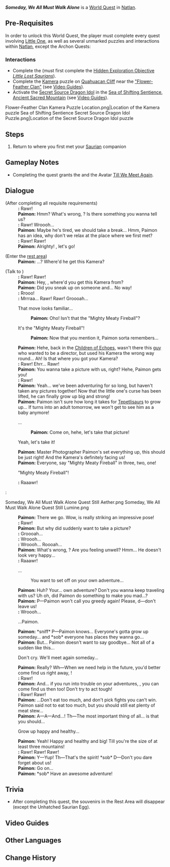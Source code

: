 {{Quest Infobox
|id            = 75177
|image         = World Quest Someday, We All Must Walk Alone.png
|type          = World
|chapter       = In the Footsteps of the Chosen of Dragons
|requirement   = 
|characters    = Little One; Paimon; Traveler
|startLocation = [[Rest Area]], [[Natlan]]
|region        = Natlan
|area          = Tequemecan Valley
|subarea       = Tepeacac Rise
|prev          = 
|next          = 
|rewards       = Primogem*20;Photo With Travel Companions;Mora*26500
|otherRewards  = 
* [[Till We Meet Again]] Avatar
}}
'''''Someday, We All Must Walk Alone''''' is a [[World Quest]] in [[Natlan]].

==Pre-Requisites==
In order to unlock this World Quest, the player must complete every quest involving [[Little One]], as well as several unmarked puzzles and interactions within [[Natlan]], except the Archon Quests:
{{Quests and Events|Little One}}

===Interactions===
* Complete the {{Achievement|I Am Speed}} (must first complete the [[Hidden Exploration Objective]] ''[[Little Lost Saurians]]'').
* Complete the [[Kamera]] puzzle on [[Quahuacan Cliff]] near the [["Flower-Feather Clan"]] (see [[#Video Guides|Video Guides]]).
* Activate the [[Secret Source Dragon Idol]] in the [[Sea of Shifting Sentience]], [[Ancient Sacred Mountain]] (see [[#Video Guides|Video Guides]]).
<gallery>
Flower-Feather Clan Kamera Puzzle Location.png|Location of the Kamera puzzle
Sea of Shifting Sentience Secret Source Dragon Idol Puzzle.png|Location of the Secret Source Dragon Idol puzzle
</gallery>

==Steps==
# Return to where you first met your [[Saurian]] companion

==Gameplay Notes==
* Completing the quest grants the {{Achievement|Then You Will Be Free to...}} and the Avatar [[Till We Meet Again]].

==Dialogue==
{{Quest Description|Your little Saurian companion seems to have something to tell you...}}
{{Dialogue Start}}
;(After completing all requisite requirements)
:'''{{Little One}}:''' Rawr!
:'''Paimon:''' Hmm? What's wrong, {{Little One}}? Is there something you wanna tell us?
:'''{{Little One}}:''' Rawr! Wroooh...
:'''Paimon:''' Maybe he's tired, we should take a break... Hmm, Paimon has an idea, why don't we relax at the place where we first met?
:'''{{Little One}}:''' Rawr! Rawr!
:'''Paimon:''' Alrighty! {{Traveler}}, let's go!

;(Enter the [[Rest Area Entrance|rest area]])
:'''Paimon:''' {{Little One}}...? Where'd he get this Kamera?

;(Talk to {{Little One}})
:'''{{Little One}}:''' Rawr! Rawr!
:'''Paimon:''' Hey, {{Little One}}, where'd you get this Kamera from?
:'''Paimon:''' Did you sneak up on someone and... No way!
:'''{{Little One}}:''' Rrooo!
:'''{{Little One}}:''' Mrrraa... Rawr! Rawr! Groooah...
:{{DIcon}} That move looks familiar...
::'''Paimon:''' Oho! Isn't that the "Mighty Meaty Fireball"?
:{{DIcon}} It's the "Mighty Meaty Fireball"!
::'''Paimon:''' Now that you mention it, Paimon sorta remembers...
:'''Paimon:''' Hehe, back in the [[Children of Echoes]], wasn't there this [[Akatanga|guy]] who wanted to be a director, but used his Kamera the wrong way round... Ah! Is that where you got your Kamera?
:'''{{Little One}}:''' Rawr! Ehrr... Rawr!
:'''Paimon:''' You wanna take a picture with us, right? Hehe, Paimon gets you!
:'''{{Little One}}:''' Rawr!
:'''Paimon:''' Yeah... we've been adventuring for so long, but haven't taken any pictures together! Now that the little one's curse has been lifted, he can finally grow up big and strong!
:'''Paimon:''' Paimon isn't sure how long it takes for [[Tepetlisaur]]s to grow up... If {{Little One}} turns into an adult tomorrow, we won't get to see him as a baby anymore!
:{{DIcon}} ...
::'''Paimon:''' Come on, hehe, let's take that picture!
:{{DIcon}} Yeah, let's take it!
:'''Paimon:''' Master Photographer Paimon's set everything up, this should be just right! And the Kamera's definitely facing us!
:'''Paimon:''' Everyone, say "Mighty Meaty Fireball" in three, two, one!
:{{DIcon}} "Mighty Meaty Fireball"!
:'''{{Little One}}:''' Raaawr!
:<gallery widths="350">
Someday, We All Must Walk Alone Quest Still Aether.png
Someday, We All Must Walk Alone Quest Still Lumine.png
</gallery>
:'''Paimon:''' There we go. Wow, {{Little One}} is really striking an impressive pose!
:'''{{Little One}}:''' Rawr! 
:{{Black Screen|{{Little One}} takes one of the photographs, turns around, and carefully tucks it away beneath the hard shell on his back.}}
:'''Paimon:''' But why did {{Little One}} suddenly want to take a picture?
:'''{{Little One}}:''' Groooah...
:'''{{Little One}}:''' Wroooh...
:'''{{Little One}}:''' Wroooh... Roooah...
:'''Paimon:''' What's wrong, {{Little One}}? Are you feeling unwell? Hmm... He doesn't look very happy...
:'''{{Little One}}:''' Raaawr!
:{{DIcon}} {{Little One}}...
::{{DIcon}} You want to set off on your own adventure...
:'''Paimon:''' Huh? Your... own adventure? Don't you wanna keep traveling with us? Uh oh, did Paimon do something to make you mad...?
:'''Paimon:''' P&mdash;Paimon won't call you greedy again! Please, d&mdash;don't leave us!
:'''{{Little One}}:''' Wroooh...
:{{DIcon}} ...Paimon.
:'''Paimon:''' *sniff* P&mdash;Paimon knows... Everyone's gotta grow up someday... and *sob* everyone has places they wanna go...
:'''Paimon:''' But... Paimon doesn't want to say goodbye... Not all of a sudden like this...
:{{DIcon}} Don't cry. We'll meet again someday...
:'''Paimon:''' Really? Wh&mdash;When we need help in the future, you'd better come find us right away, {{Little One}}!
:'''{{Little One}}:''' Rawr!
:'''Paimon:''' And... if you run into trouble on your adventures, {{Little One}}, you can come find us then too! Don't try to act tough!
:'''{{Little One}}:''' Rawr! Rawr!
:'''Paimon:''' ...Don't eat too much, and don't pick fights you can't win. Paimon said not to eat too much, but you should still eat plenty of meat stew...
:'''Paimon:''' A&mdash;A&mdash;And...! Th&mdash;The most important thing of all... is that you should...
:{{DIcon}} Grow up happy and healthy...
:'''Paimon:''' Yeah! Happy and healthy and big! Till you're the size of at least three mountains!
:'''{{Little One}}:''' Rawr! Rawr! Rawr!
:'''Paimon:''' Y&mdash;Yup! Th&mdash;That's the spirit! *sob* D&mdash;Don't you dare forget about us!
:{{Black Screen|Lastly... you linger briefly on [[Kukulkan|the one who communicates in strange golden script]]...<br>As Paimon puts it, "He was just using us! He never even showed his face."<br>It makes you think back to the complex mix of emotions reflected in the eyes of your young saurian companion at the foot of the Sacred Mountain.<br>...Although he is still small, he will surely grow up to become a mighty saurian indeed.}}
:{{Black Screen|In the very, very end, he presses his horn against Paimon's forehead, before nuzzling tenderly at your outstretched palm.<br>Then, after a long pause, in which he seems to be mustering up the courage...}}
:{{Black Screen|The young saurian resolutely turns around and plods off into the distance.}}
:'''Paimon:''' Go on...
:'''Paimon:''' *sob* Have an awesome adventure!
{{Dialogue End}}

==Trivia==
* After completing this quest, the souvenirs in the Rest Area will disappear (except the Unhatched Saurian Egg).

==Video Guides==
{{EVT
|video1   = https://youtu.be/klVbwiPXJWI
|caption1 = Kamera Puzzle (Quahuacan Cliff)
|video2   = https://youtu.be/nLcKiqYbgjk
|caption2 = Secret Source Dragon Idol Puzzle (Sea of Shifting Sentience)
}}

==Other Languages==
{{Other Languages
|en       = Someday, We All Must Walk Alone
|zhs      = 终有独行之日
|zhs_rm   = 
|zht      = 終有獨行之日
|zht_rm   = 
|zh_tl    = 
|ja       = 独り立ちの日
|ja_rm    = 
|ja_tl    = 
|ko       = 홀로서는 날
|ko_tl    = 
|es       = Siempre llega el día en que caminamos solos
|es_tl    = The Day Always Arrives in Which We Walk Alone
|fr       = Un jour, il faut marcher seul
|fr_tl    = Someday, One Must Walk Alone
|ru       = Однажды наши пути расходятся
|ru_tl    = 
|th       = สักวันต้องเดินทางเพียงลำพัง
|vi       = Sẽ Phải Có Ngày Một Mình Tiến Bước
|vi_tl    = 
|de       = Der Tag kommt, an dem wir alleine wandeln
|de_tl    = 
|id       = 'Kan Ada Hari Kita Berjalan Sendiri
|id_tl    = There Will Be A Day When We Must Walk Alone
|pt       = Haverá um dia de caminhar sozinho
|pt_tl    = 
|tr       = Bir Gün Hepimiz Yalnız Yürüyeceğiz
|tr_tl    = 
|it       = Un giorno, dovremo tutti camminare da soli
|it_tl    = 
}}

==Change History==
{{Change History|5.5}}